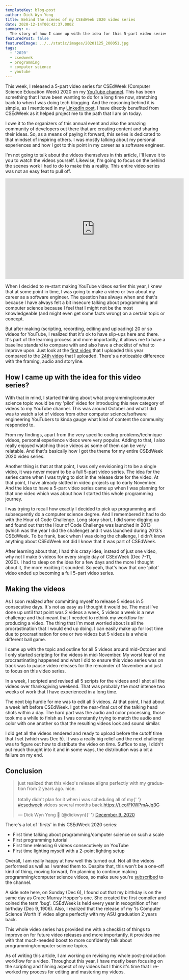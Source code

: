 ```yaml
---
templateKey: blog-post
author: Dick Wyn Yong
title: Behind the scenes of my CSEdWeek 2020 video series
date: 2020-12-14T00:42:37.000Z
summary: >-
  The story of how I came up with the idea for this 5-part video series and also some reflecting thoughts about the experience of producing the videos.
featuredPost: false
featuredImage: ../../static/images/20201125_200051.jpg
tags:
  - '2020'
  - csedweek
  - programming
  - computer science
  - youtube
---
```


This week, I released a 5-part video series for CSEdWeek (Computer Science Education Week) 2020 on my [YouTube channel](https://youtube.com/dickwyn). This has been something that I have been wanting to do for a long time now, stretching back to when I was doing tech blogging. And the reasoning behind it is simple, as I mentioned in my [LinkedIn post](https://www.linkedin.com/posts/dickwyn_how-i-started-programming-activity-6741732601083641857-YogF), I have directly benefited from CSEdWeek as it helped project me to the path that I am on today.

I owe it to the organizers of this annual event and also the amazing community of developers out there that are creating content and sharing their ideas. So, as a means of paying it forward, this series is dedicated to that mindset of inspiring others. I was mostly talking about my personal experiences and how I got to this point in my career as a software engineer.

I'm not going to talk about the videos themselves in this article, I'll leave it to you to watch the videos yourself. Likewise, I'm going to focus on the behind the scenes work I had to do to make this a reality. This entire video series was not an easy feat to pull off.

<iframe
  width="560"
  height="315"
  src="https://www.youtube.com/embed/videoseries?list=PL9s9Nme1ZC44dKJ2Zf-53LUxQsbcvg2jw"
  frameborder="0"
  allow="accelerometer; autoplay; clipboard-write; encrypted-media; gyroscope; picture-in-picture"
  allowfullscreen
></iframe>

When I decided to re-start making YouTube videos earlier this year, I knew that at some point in time, I was going to make a video or two about my career as a software engineer. The question has always when and that's because I have always felt a bit insecure talking about programming and computer science because I feel that I might not be the most knowledgeable (and might even get some facts wrong) on a certain topic or concept.

But after making (scripting, recording, editing and uploading) 20 or so videos for YouTube, I realized that it's ok to have slip-ups here and there. It's part of the learning process and more importantly, it allows me to have a baseline standard to compare with and also have a checklist of what to improve upon. Just look at the [first video](https://youtu.be/FWWR2YjR7SQ) that I uploaded this year compared to the [24th video](https://youtu.be/Yc53Yg2xY6Y) that I uploaded. There's a noticeable difference with the framing, audio and storyline.

## How I came up with the idea for this video series?

With that in mind, I started thinking about what programming/computer science topic would be my 'pilot' video for introducing this new category of videos to my YouTube channel. This was around October and what I did was to watch a lot of videos from other computer science/software engineering YouTubers to kinda gauge what kind of content the community responded to.

From my findings, apart from the very specific coding problems/technique videos, personal experience videos were very popular. Adding to that, I also really enjoyed watching those videos as some of them can be very relatable. And that's basically how I got the theme for my entire CSEdWeek 2020 video series.

Another thing is that at that point, I was only envisioning it to be a single video, it was never meant to be a full 5-part video series. The idea for the series came when I was trying to slot in the release date for the video. At that point, I have already slotted in video projects up to early November. And the idea to have a 5-part video series came up when I was planning for that one video which was about how I started this whole programming journey.

I was trying to recall how exactly I decided to pick up programming and subsequently do a computer science degree. And I remembered it had to do with the Hour of Code Challenge. Long story short, I did some digging up and found out that the Hour of Code Challenge was launched in 2013 (which was the year I did the challenge) and it was launched during 2013's CSEdWeek. To be frank, back when I was doing the challenge, I didn't know anything about CSEdWeek not did I know that it was part of CSEdWeek.

After learning about that, I had this crazy idea, instead of just one video, why not I make 5 videos for every single day of CSEdWeek (Dec 7-11, 2020). I had to sleep on the idea for a few days and the more I thought about it, the more exciting it sounded. So yeah, that's how that one 'pilot' video ended up becoming a full 5-part video series.

## Making the videos

As I soon realized after committing myself to release 5 videos in 5 consecutive days. It's not as easy as I thought it would be. The most I've done up until that point was 2 videos a week, 5 videos a week is a new challenge and that meant that I needed to rethink my workflow for producing a video. The thing that I'm most worried about is all the procrastination that I would end up doing. I can easily make up for lost time due to procrastination for one or two videos but 5 videos is a whole different ball game.

I came up with the topic and outline for all 5 videos around mid-October and I only started scripting for the videos in mid-November. My worst fear of me procrastinating happened and what I did to ensure this video series was on track was to pause video releases for the remainder of November and just to focus on this video series.

In a week, I scripted and revised all 5 scripts for the videos and I shot all the videos over thanksgiving weekend. That was probably the most intense two weeks of work that I have experienced in a long time.

The next big hurdle for me was to edit all 5 videos. At that point, I had about a week left before CSEdWeek. I got the near-final cut of the talking head shots within a day. The hard part was the audio and color processing, those took me a while to finish as I was constantly trying to match the audio and color with one another so that the resulting videos look and sound similar.

I did get all the videos rendered and ready to upload before the cutoff time that I set (which was Dec 5). It was a really big relief and the next challenge was to figure out how to distribute the video on time. Suffice to say, I didn't put much thought into it and in some ways, the distribution was a bit a failure on my end.

## Conclusion

<blockquote class="twitter-tweet">
  <p lang="en" dir="ltr">
    just realized that this video&#39;s release aligns perfectly with my graduation from 2 years
    ago. nice.
    <br />
    <br />
    totally didn&#39;t plan for it when i was scheduling all of my{' '}
    <a href="https://twitter.com/hashtag/csedweek?src=hash&amp;ref_src=twsrc%5Etfw">#csedweek</a>
    videos several months back.<a href="https://t.co/FKWPmAJq3G">https://t.co/FKWPmAJq3G</a>
  </p>
  &mdash; Dick Wyn Yong 🏁 (@dickwyn){' '}
  <a href="https://twitter.com/dickwyn/status/1336708241837846530?ref_src=twsrc%5Etfw">
    December 9, 2020
  </a>
</blockquote> <script async src="https://platform.twitter.com/widgets.js" charset="utf-8"></script>

There's a lot of 'firsts' in this CSEdWeek 2020 series:

- First time talking about programming/computer science on such a scale
- First programming tutorial
- First time releasing 6 videos consecutively on YouTube
- First time lighting myself with a 2-point lighting setup

Overall, I am really happy at how well this turned out. Not all the videos performed as well as I wanted them to. Despite that, this won't be a one-off kind of thing, moving forward, I'm planning to continue making programming/computer science videos, so make sure you're [subscribed](https://youtube.com/dickwyn) to the channel.

A side note here, on Sunday (Dec 6), I found out that my birthday is on the same day as Grace Murray Hopper's one. She created the first compiler and coined the term 'bug'. CSEdWeek is held every year in recognition of her birthday (Dec 9, 1906). Also, I realized that the release of my 'Is Computer Science Worth It' video aligns perfectly with my ASU graduation 2 years back.

This whole video series has provided me with a checklist of things to improve on for future video releases and more importantly, it provides me with that much-needed boost to more confidently talk about programming/computer science topics.

As of writing this article, I am working on revising my whole post-production workflow for a video. Throughout this year, I have mostly been focusing on the scripting and filming aspect of my videos but I think it's time that I re-worked my process for editing and mastering my videos.
